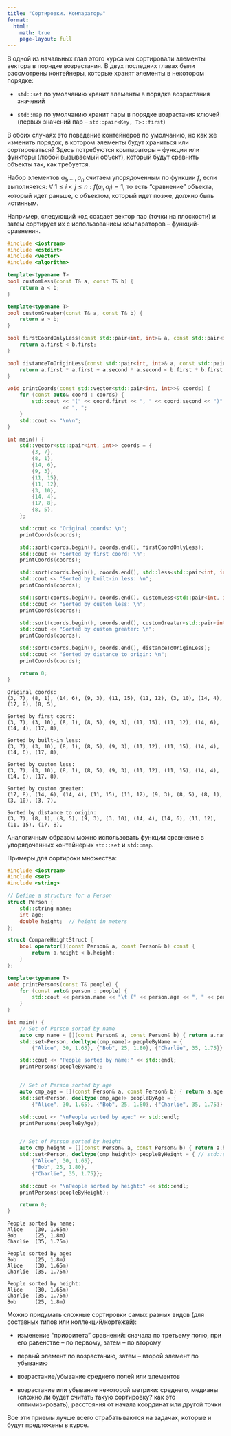 ```yaml
---
title: "Сортировки. Компараторы"
format:
  html:
    math: true
    page-layout: full
---
```


В одной из начальных глав этого курса мы сортировали элементы вектора в порядке возрастания. В двух последних главах были рассмотрены контейнеры, которые хранят элементы в некотором порядке:

- `std::set` по умолчанию хранит элементы в порядке возрастания значений

- `std::map` по умолчанию хранит пары в порядке возрастания ключей (первых значений пар -- `std::pair<Key, T>::first`)

В обоих случаях это поведение контейнеров по умолчанию, но как же изменить порядок, в котором элементы будут храниться или сортироваться? Здесь потребуются компараторы -- функции или функторы (любой вызываемый объект), который будут сравнить объекты так, как требуется.

Набор элементов $a_1, \dots, a_n$ считаем упорядоченным по функции $f$, если выполняется: $\forall \ 1 \le i < j \le n: f(a_i, a_j) = 1$, то есть "сравнение" объекта, который идет раньше, с объектом, который идет позже, должно быть истинным.

Например, следующий код создает вектор пар (точки на плоскости) и затем сортирует их с использованием компараторов -- функций-сравнения.

```C++
#include <iostream>
#include <cstdint>
#include <vector>
#include <algorithm>

template<typename T>
bool customLess(const T& a, const T& b) {
    return a < b;
}

template<typename T>
bool customGreater(const T& a, const T& b) {
    return a > b;
}

bool firstCoordOnlyLess(const std::pair<int, int>& a, const std::pair<int, int>& b) {
    return a.first < b.first;
}

bool distanceToOriginLess(const std::pair<int, int>& a, const std::pair<int, int>& b) {
    return a.first * a.first + a.second * a.second < b.first * b.first + b.second * b.second;
}

void printCoords(const std::vector<std::pair<int, int>>& coords) {
    for (const auto& coord : coords) {
        std::cout << "(" << coord.first << ", " << coord.second << ")"
                  << ", ";
    }
    std::cout << "\n\n";
}

int main() {
    std::vector<std::pair<int, int>> coords = {
        {3, 7},
        {8, 1},
        {14, 6},
        {9, 3},
        {11, 15},
        {11, 12},
        {3, 10},
        {14, 4},
        {17, 8},
        {8, 5},
    };

    std::cout << "Original coords: \n";
    printCoords(coords);

    std::sort(coords.begin(), coords.end(), firstCoordOnlyLess);
    std::cout << "Sorted by first coord: \n";
    printCoords(coords);

    std::sort(coords.begin(), coords.end(), std::less<std::pair<int, int>>());
    std::cout << "Sorted by built-in less: \n";
    printCoords(coords);

    std::sort(coords.begin(), coords.end(), customLess<std::pair<int, int>>);
    std::cout << "Sorted by custom less: \n";
    printCoords(coords);

    std::sort(coords.begin(), coords.end(), customGreater<std::pair<int, int>>); // std::greater<std::pair<int, int>>()
    std::cout << "Sorted by custom greater: \n";
    printCoords(coords);

    std::sort(coords.begin(), coords.end(), distanceToOriginLess);
    std::cout << "Sorted by distance to origin: \n";
    printCoords(coords);

    return 0;
}

```

```
Original coords: 
(3, 7), (8, 1), (14, 6), (9, 3), (11, 15), (11, 12), (3, 10), (14, 4), (17, 8), (8, 5), 

Sorted by first coord: 
(3, 7), (3, 10), (8, 1), (8, 5), (9, 3), (11, 15), (11, 12), (14, 6), (14, 4), (17, 8), 

Sorted by built-in less: 
(3, 7), (3, 10), (8, 1), (8, 5), (9, 3), (11, 12), (11, 15), (14, 4), (14, 6), (17, 8), 

Sorted by custom less: 
(3, 7), (3, 10), (8, 1), (8, 5), (9, 3), (11, 12), (11, 15), (14, 4), (14, 6), (17, 8), 

Sorted by custom greater: 
(17, 8), (14, 6), (14, 4), (11, 15), (11, 12), (9, 3), (8, 5), (8, 1), (3, 10), (3, 7), 

Sorted by distance to origin: 
(3, 7), (8, 1), (8, 5), (9, 3), (3, 10), (14, 4), (14, 6), (11, 12), (11, 15), (17, 8),

```

Аналогичным образом можно использовать функции сравнение в упорядоченных контейнерых `std::set` и `std::map`.

Примеры для сортироки множества:

```C++
#include <iostream>
#include <set>
#include <string>

// Define a structure for a Person
struct Person {
    std::string name;
    int age;
    double height;  // height in meters
};

struct CompareHeightStruct {
    bool operator()(const Person& a, const Person& b) const { 
        return a.height < b.height; 
    }
};

template<typename T>
void printPersons(const T& people) {
    for (const auto& person : people) {
        std::cout << person.name << "\t (" << person.age << ", " << person.height << "m)" << '\n';
    }
}

int main() {
    // Set of Person sorted by name
    auto cmp_name = [](const Person& a, const Person& b) { return a.name < b.name; };
    std::set<Person, decltype(cmp_name)> peopleByName = {
        {"Alice", 30, 1.65}, {"Bob", 25, 1.80}, {"Charlie", 35, 1.75}};

    std::cout << "People sorted by name:" << std::endl;
    printPersons(peopleByName);


    // Set of Person sorted by age
    auto cmp_age = [](const Person& a, const Person& b) { return a.age < b.age; };
    std::set<Person, decltype(cmp_age)> peopleByAge = {
        {"Alice", 30, 1.65}, {"Bob", 25, 1.80}, {"Charlie", 35, 1.75}};

    std::cout << "\nPeople sorted by age:" << std::endl;
    printPersons(peopleByAge);


    // Set of Person sorted by height
    auto cmp_height = [](const Person& a, const Person& b) { return a.height < b.height; };
    std::set<Person, decltype(cmp_height)> peopleByHeight = { // std::set<Person, CompareHeightStruct>
        {"Alice", 30, 1.65},
        {"Bob", 25, 1.80},
        {"Charlie", 35, 1.75}};

    std::cout << "\nPeople sorted by height:" << std::endl;
    printPersons(peopleByHeight);

    return 0;
}

```

```
People sorted by name:
Alice    (30, 1.65m)
Bob      (25, 1.8m)
Charlie  (35, 1.75m)

People sorted by age:
Bob      (25, 1.8m)
Alice    (30, 1.65m)
Charlie  (35, 1.75m)

People sorted by height:
Alice    (30, 1.65m)
Charlie  (35, 1.75m)
Bob      (25, 1.8m)
```

Можно придумать сложные сортировки самых разных видов (для составных типов или коллекций/кортежей):

- изменение "приоритета" сравнений: сначала по третьему полю, при его равенстве -- по первому, затем -- по второму

- первый элемент по возрастанию, затем -- второй элемент по убыванию

- возрастание/убывание среднего полей или элементов

- возрастание или убывание некоторой метрики: среднего, медианы (сложно ли будет считать такую сортировку? как это оптимизировать), расстояния от начала координат или другой точки

Все эти приемы лучше всего отрабатываются на задачах, которые и будут предложены в курсе. 

